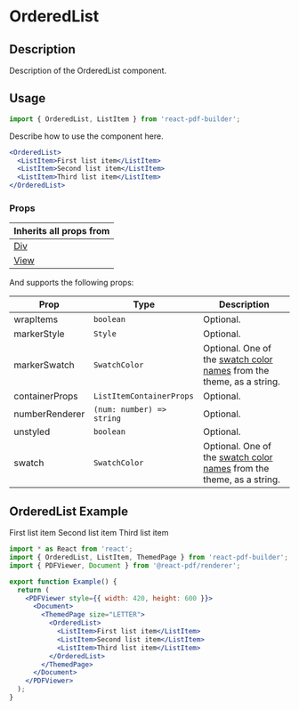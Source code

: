 

<Meta title="Documentation/Components/Lists/OrderedList" />

<h1>OrderedList</h1>

## Description

Description of the OrderedList component.

## Usage

```jsx
import { OrderedList, ListItem } from 'react-pdf-builder';
```

Describe how to use the component here.

```jsx
<OrderedList>
  <ListItem>First list item</ListItem>
  <ListItem>Second list item</ListItem>
  <ListItem>Third list item</ListItem>
</OrderedList>
```

### Props

| Inherits all props from                                                                                      |
| ------------------------------------------------------------------------------------------------------------ |
| [Div](https://justinmahar.github.io/react-pdf-builder/?path=/docs/documentation-components-basics-div--docs) |
| [View](https://react-pdf.org/components#view)                                                                |

And supports the following props:

| Prop           | Type                      | Description                                                                                                                                                                  |
| -------------- | ------------------------- | ---------------------------------------------------------------------------------------------------------------------------------------------------------------------------- |
| wrapItems      | `boolean`                 | Optional.                                                                                                                                                                    |
| markerStyle    | `Style`                   | Optional.                                                                                                                                                                    |
| markerSwatch   | `SwatchColor`             | Optional. One of the [swatch color names](https://justinmahar.github.io/react-pdf-builder/?path=/docs/documentation-themes--docs#swatch-colors) from the theme, as a string. |
| containerProps | `ListItemContainerProps`  | Optional.                                                                                                                                                                    |
| numberRenderer | `(num: number) => string` | Optional.                                                                                                                                                                    |
| unstyled       | `boolean`                 | Optional.                                                                                                                                                                    |
| swatch         | `SwatchColor`             | Optional. One of the [swatch color names](https://justinmahar.github.io/react-pdf-builder/?path=/docs/documentation-themes--docs#swatch-colors) from the theme, as a string. |

## OrderedList Example

<DocsPDF>
  <OrderedList>
    <ListItem>First list item</ListItem>
    <ListItem>Second list item</ListItem>
    <ListItem>Third list item</ListItem>
  </OrderedList>
</DocsPDF>

```jsx
import * as React from 'react';
import { OrderedList, ListItem, ThemedPage } from 'react-pdf-builder';
import { PDFViewer, Document } from '@react-pdf/renderer';

export function Example() {
  return (
    <PDFViewer style={{ width: 420, height: 600 }}>
      <Document>
        <ThemedPage size="LETTER">
          <OrderedList>
            <ListItem>First list item</ListItem>
            <ListItem>Second list item</ListItem>
            <ListItem>Third list item</ListItem>
          </OrderedList>
        </ThemedPage>
      </Document>
    </PDFViewer>
  );
}
```
